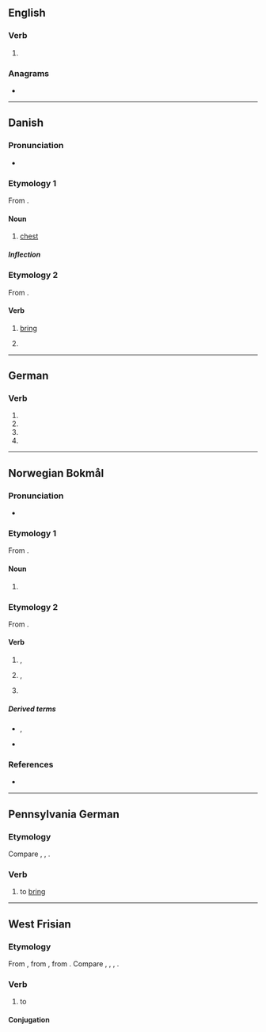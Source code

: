 {{also|brînge}}
==English==

===Verb===
{{head|en|verb}}

# {{obsolete spelling of|bring|lang=en}}

===Anagrams===
* {{anagrams|en|Bergin|Bering|Binger|binger}}

----

==Danish==

===Pronunciation===
* {{IPA|/brenɡə/|[ˈb̥ʁæŋə]|lang=da}}

===Etymology 1===
From {{der|da|non|bringa}}.

====Noun====
{{da-noun|n|r}}

# [[chest]]

=====Inflection=====
{{da-noun-infl|n|r}}

===Etymology 2===
From {{der|da|gml|bringen}}.

====Verb====
{{da-verb|bring|bringe|bringer|bragte|har|bragt}}

# [[bring]]
# {{def|to [[publish]] something (not necessarily [[fresh news]]) in the [[mass media]]}}
#: {{ux|da|Avisen '''bragte''' en historie om nogle vindruer.|The newspaper '''published''' a story about some grapes.}}

----

==German==

===Verb===
{{head|de|verb form}}

# {{de-verb form of|bringen|1|s|g}}
# {{de-verb form of|bringen|1|s|k1}}
# {{de-verb form of|bringen|3|s|k1}}
# {{de-verb form of|bringen|i|s}}

----

==Norwegian Bokmål==

===Pronunciation===
* {{IPA|/brinɡə/|lang=nb}}

===Etymology 1===
From {{der|nb|non|bringa}}.

====Noun====
{{nb-noun-f1}}

# {{l|en|chest}}

===Etymology 2===
From {{der|nb|gml|bringen}}.

====Verb====
{{nb-verb|bringer|brakte|past_tense2=bragte|brakt|past_part2=bragt}}

# {{l|en|bring}}, {{l|en|fetch}}
# {{l|en|take}}, {{l|en|carry}}
# {{l|en|deliver}}

=====Derived terms=====
* {{l|nb|frambringe}}, {{l|nb|frembringe}}
* {{l|nb|tilbringe}}

===References===
* {{R:The Bokmål Dictionary}}

----

==Pennsylvania German==

===Etymology===
Compare {{cog|de|bringen}}, {{cog|nl|brengen}}, {{cog|en|bring}}.

===Verb===
{{head|pdc|verb}}

# to [[bring]]

----

==West Frisian==

===Etymology===
From {{der|fy|ofs|bringa}}, from {{der|fy|gem-pro|*bringaną}}, from {{der|fy|ine-pro|*bʰrenk-}}. Compare {{cog|en|bring}}, {{cog|nds|bringen}}, {{cog|nl|brengen}}, {{cog|de|bringen}}.

===Verb===
{{head|fy|verb}}

# to {{l|en|bring}}

====Conjugation====
{{fy-conj|bring|bringst|bringt|bringe|brocht|brochtst|brocht|brochten|bringend|bring|hawwe|brocht}}